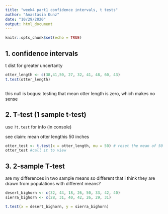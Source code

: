 ```yaml
---
title: "week4 part1 confidence intervals, t tests"
author: "Anastasia Kunz"
date: "10/29/2020"
output: html_document
---
```


```r
knitr::opts_chunk$set(echo = TRUE)
```

## 1. confidence intervals

t dist for greater uncertanty

```r
otter_length <- c(38,41,50, 27, 32, 41, 48, 60, 43)
t.test(otter_length)



```
this null is bogus: testing that mean otter length is zero, which makes no sense


## 2. T-test (1 sample t-test)

use `?t.test` for info (in console)

see claim: mean otter lengthis 50 inches

```r
otter_test <- t.test(x = otter_length, mu = 50) # reset the mean of 50 instead of null = 0
otter_test #call it to view


```

## 3. 2-sample T-test
are my differences in two sample means so different that i think they are drawn from populations with different means?


```r
desert_bighorn <- c(32, 44, 18, 26, 50, 33, 42, 40)
sierra_bighorn <- c(28, 31, 40, 42, 26, 29, 31)

t.test(x = desert_bighorn, y = sierra_bighorn)

```





